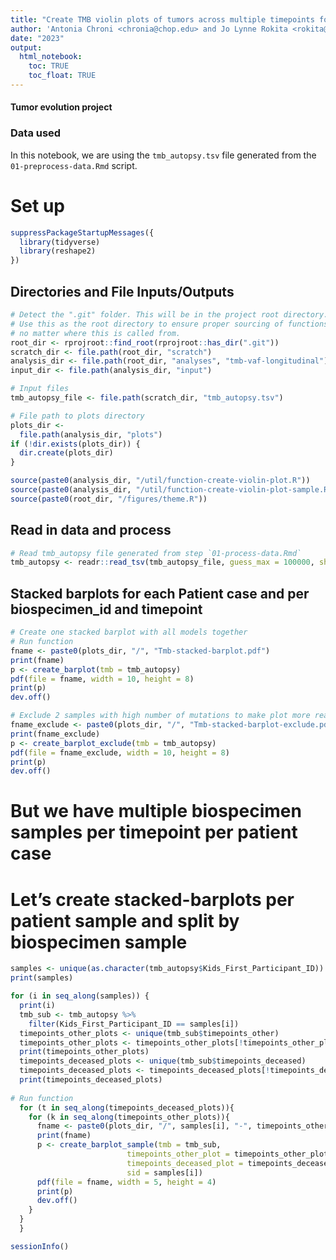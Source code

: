 ```yaml
---
title: "Create TMB violin plots of tumors across multiple timepoints for thr autopsy samples in the PBTA Cohort"
author: 'Antonia Chroni <chronia@chop.edu> and Jo Lynne Rokita <rokita@chop.edu> for D3B'
date: "2023"
output:
  html_notebook:
    toc: TRUE
    toc_float: TRUE
---
```


#### Tumor evolution project 

### Data used 
In this notebook, we are using the `tmb_autopsy.tsv` file generated from the `01-preprocess-data.Rmd` script.

# Set up

```r
suppressPackageStartupMessages({
  library(tidyverse)
  library(reshape2) 
})
```

## Directories and File Inputs/Outputs

```r
# Detect the ".git" folder. This will be in the project root directory.
# Use this as the root directory to ensure proper sourcing of functions
# no matter where this is called from.
root_dir <- rprojroot::find_root(rprojroot::has_dir(".git"))
scratch_dir <- file.path(root_dir, "scratch")
analysis_dir <- file.path(root_dir, "analyses", "tmb-vaf-longitudinal") 
input_dir <- file.path(analysis_dir, "input")

# Input files
tmb_autopsy_file <- file.path(scratch_dir, "tmb_autopsy.tsv")

# File path to plots directory
plots_dir <-
  file.path(analysis_dir, "plots")
if (!dir.exists(plots_dir)) {
  dir.create(plots_dir)
}

source(paste0(analysis_dir, "/util/function-create-violin-plot.R"))
source(paste0(analysis_dir, "/util/function-create-violin-plot-sample.R"))
source(paste0(root_dir, "/figures/theme.R"))
```

## Read in data and process
```r
# Read tmb_autopsy file generated from step `01-process-data.Rmd`
tmb_autopsy <- readr::read_tsv(tmb_autopsy_file, guess_max = 100000, show_col_types = FALSE)
```

## Stacked barplots for each Patient case and per biospecimen_id and timepoint

```r
# Create one stacked barplot with all models together
# Run function
fname <- paste0(plots_dir, "/", "Tmb-stacked-barplot.pdf")
print(fname)
p <- create_barplot(tmb = tmb_autopsy)
pdf(file = fname, width = 10, height = 8)
print(p)
dev.off()
```
      
    
```r
# Exclude 2 samples with high number of mutations to make plot more readable
fname_exclude <- paste0(plots_dir, "/", "Tmb-stacked-barplot-exclude.pdf")
print(fname_exclude)
p <- create_barplot_exclude(tmb = tmb_autopsy)
pdf(file = fname_exclude, width = 10, height = 8)
print(p)
dev.off()
```

# But we have multiple biospecimen samples per timepoint per patient case
# Let's create stacked-barplots per patient sample and split by biospecimen sample

```r
samples <- unique(as.character(tmb_autopsy$Kids_First_Participant_ID))
print(samples)

for (i in seq_along(samples)) {
  print(i)
  tmb_sub <- tmb_autopsy %>%
    filter(Kids_First_Participant_ID == samples[i])
  timepoints_other_plots <- unique(tmb_sub$timepoints_other)
  timepoints_other_plots <- timepoints_other_plots[!timepoints_other_plots == "4"]
  print(timepoints_other_plots)
  timepoints_deceased_plots <- unique(tmb_sub$timepoints_deceased)
  timepoints_deceased_plots <- timepoints_deceased_plots[!timepoints_deceased_plots %in% c("1", "2", "3")]
  print(timepoints_deceased_plots)
  
# Run function
  for (t in seq_along(timepoints_deceased_plots)){
    for (k in seq_along(timepoints_other_plots)){
      fname <- paste0(plots_dir, "/", samples[i], "-", timepoints_other_plots[k], "-vs-", timepoints_deceased_plots[t], "-Tmb-stacked-barplot.pdf")
      print(fname)
      p <- create_barplot_sample(tmb = tmb_sub,
                          timepoints_other_plot = timepoints_other_plots[k],
                          timepoints_deceased_plot = timepoints_deceased_plots[t],
                          sid = samples[i])
      pdf(file = fname, width = 5, height = 4)
      print(p)
      dev.off()
    }
  }
  }  
```

```r
sessionInfo()
```
